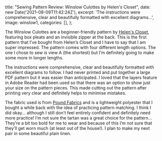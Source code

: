 
  title: "Sewing Pattern Review: Winslow Culottes by Helen's Closet",
  date: new Date('2021-08-09T11:42:24Z'),
  excerpt:
    'The instructions were comprehensive, clear and beautifully formatted with excellent diagrams...',
  image: winslow1,
  categories: [],
};

The Winslow Culottes are a beginner-friendly pattern by [Helen's Closet](https://helensclosetpatterns.com/), featuring box pleats and an invisible zipper at the back. This is the first pattern that I’ve bought from Helen’s Closet and I have to say that I am super impressed. The pattern comes with four different length options. The one I chose to sew is view A (the shortest) but I’m definitely going to make some more in longer lengths.

The instructions were comprehensive, clear and beautifully formatted with excellent diagrams to follow. I had never printed and put together a large PDF pattern but it was easier than anticipated. I loved that the layers feature in Adobe Reader had been used so that there was an option to show just your size on the pattern pieces. This made cutting out the pattern after printing very clear and definitely helps to minimise mistakes.

The fabric used is from [Pound Fabrics](https://poundfabrics.co.uk/) and is a lightweight polyester that I bought a while back with the idea of practicing pattern matching. I think I did okay... although I still don’t feel entirely confident and definitely need more practice! I’m not sure the tartan was a great choice for the pattern... They’re a bit too bold for me to wear and because of this I’m not sure that they’ll get worn much (at least out of the house!). I plan to make my next pair in some beautiful plain linen.
